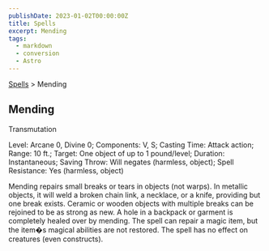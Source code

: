 ```yaml
---
publishDate: 2023-01-02T00:00:00Z
title: Spells
excerpt: Mending
tags:
  - markdown
  - conversion
  - Astro
---
```


[Spells](arcana-d20-srd-spells-index) > Mending

## Mending

Transmutation

Level: Arcane 0, Divine 0; Components: V, S; Casting Time: Attack action;
Range: 10 ft.; Target: One object of up to 1 pound/level; Duration:
Instantaneous; Saving Throw: Will negates (harmless, object); Spell
Resistance: Yes (harmless, object)

Mending repairs small breaks or tears in objects (not warps). In metallic
objects, it will weld a broken chain link, a necklace, or a knife, providing
but one break exists. Ceramic or wooden objects with multiple breaks can be
rejoined to be as strong as new. A hole in a backpack or garment is completely
healed over by mending. The spell can repair a magic item, but the item�s
magical abilities are not restored. The spell has no effect on creatures (even
constructs).

